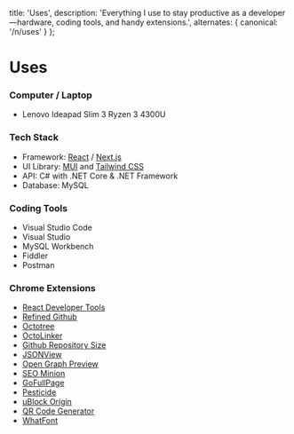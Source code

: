 
  title: 'Uses',
  description:
    'Everything I use to stay productive as a developer—hardware, coding tools, and handy extensions.',
  alternates: {
    canonical: '/n/uses'
  }
};

# Uses

<AnimatedName />

### Computer / Laptop

- Lenovo Ideapad Slim 3 Ryzen 3 4300U

### Tech Stack

- Framework: [React](https://reactjs.org/) / [Next.js](https://nextjs.org/)
- UI Library: [MUI](https://mui.com/) and [Tailwind CSS](https://tailwindcss.com/)
- API: C# with .NET Core & .NET Framework
- Database: MySQL

### Coding Tools

- Visual Studio Code
- Visual Studio
- MySQL Workbench
- Fiddler
- Postman

### Chrome Extensions

- [React Developer Tools](https://chrome.google.com/webstore/detail/react-developer-tools/fmkadmapgofadopljbjfkapdkoienihi)
- [Refined Github](https://chrome.google.com/webstore/detail/refined-github/hlepfoohegkhhmjieoechaddaejaokhf)
- [Octotree](https://chrome.google.com/webstore/detail/octotree-github-code-tree/bkhaagjahfmjljalopjnoealnfndnagc)
- [OctoLinker](https://chrome.google.com/webstore/detail/octolinker/jlmafbaeoofdegohdhinkhilhclaklkp)
- [Github Repository Size](https://chrome.google.com/webstore/detail/github-repository-size/apnjnioapinblneaedefcnopcjepgkci)
- [JSONView](https://chrome.google.com/webstore/detail/jsonview/chklaanhfefbnpoihckbnefhakgolnmc)
- [Open Graph Preview](https://chrome.google.com/webstore/detail/open-graph-preview/ehaigphokkgebnmdiicabhjhddkaekgh)
- [SEO Minion](https://chrome.google.com/webstore/detail/seo-minion/giihipjfimkajhlcilipnjeohabimjhi)
- [GoFullPage](https://chrome.google.com/webstore/detail/gofullpage-full-page-scre/fdpohaocaechififmbbbbbknoalclacl)
- [Pesticide](https://chrome.google.com/webstore/detail/pesticide-for-chrome-with/neonnmencpneifkhlmhmfhfiklgjmloi)
- [uBlock Origin](https://chrome.google.com/webstore/detail/ublock-origin/cjpalhdlnbpafiamejdnhcphjbkeiagm)
- [QR Code Generator](https://chrome.google.com/webstore/detail/qr-code-generator/afpbjjgbdimpioenaedcjgkaigggcdpp)
- [WhatFont](https://chrome.google.com/webstore/detail/whatfont/jabopobgcpjmedljpbcaablpmlmfcogm)
